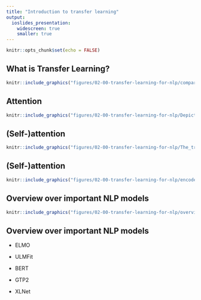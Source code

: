 ```yaml
---
title: "Introduction to transfer learning"
output: 
  ioslides_presentation:
    widescreen: true
    smaller: true
---
```


```r
knitr::opts_chunk$set(echo = FALSE)
```

## What is Transfer Learning?

```r
knitr::include_graphics("figures/02-00-transfer-learning-for-nlp/compare-classical-transferlearning-ml.PNG")
```

## Attention
```r
knitr::include_graphics("figures/02-00-transfer-learning-for-nlp/Depiction-of-Global-Attention-in-an-Encoder-Decoder-Recurrent-Neural-Network.png")
```

## (Self-)attention

```r
knitr::include_graphics("figures/02-00-transfer-learning-for-nlp/The_transformer_encoder_decoder_stack.png")
```

## (Self-)attention
```r
knitr::include_graphics("figures/02-00-transfer-learning-for-nlp/encoder_with_tensors.png")
```

## Overview over important NLP models

```r
knitr::include_graphics("figures/02-00-transfer-learning-for-nlp/overview-tranferlearning.PNG")
```

## Overview over important NLP models

- ELMO

- ULMFit

- BERT

- GTP2

- XLNet